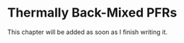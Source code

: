 # Thermally Back-Mixed PFRs {#sec-6_thermal_backmix_pfr}

This chapter will be added as soon as I finish writing it.
